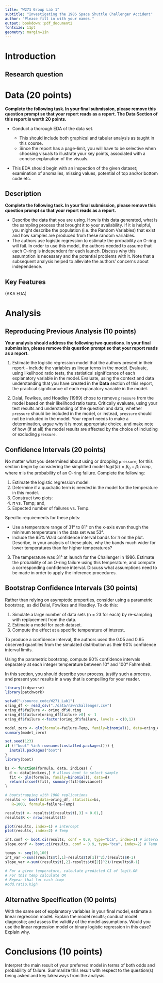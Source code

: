 ```yaml
---
title: "W271 Group Lab 1"
subtitle: "Investigating the 1986 Space Shuttle Challenger Accident"
author: "Please fill in with your names."
output: bookdown::pdf_document2
fontsize: 11pt
geometry: margin=1in
---
```


\newpage

```{=tex}
\begin{abstract} 
This report will, indeed, be abstract. No, instead, describe your goals your approach, and what you learn.
\end{abstract}
```
# Introduction

## Research question

# Data (20 points)

**Complete the following task. In your final submission, please remove this question prompt so that your report reads as a report. The Data Section of this report is worth 20 points.**

-   Conduct a thorough EDA of the data set.

    -   This should include both graphical and tabular analysis as taught in this course.
    -   Since the report has a page-limit, you will have to be selective when choosing visuals to illustrate your key points, associated with a concise explanation of the visuals.

-   This EDA should begin with an inspection of the given dataset; examination of anomalies, missing values, potential of top and/or bottom code etc.

## Description

**Complete the following task. In your final submission, please remove this question prompt so that your report reads as a report.**

-   Describe the data that you are using. How is this data generated, what is the sampling process that brought it to your availability. If it is helpful, you might describe the population (i.e. the Random Variables) that exist and how samples are produced from these random variables.
-   The authors use logistic regression to estimate the probability an O-ring will fail. In order to use this model, the authors needed to assume that each O-ring is independent for each launch. Discuss why this assumption is necessary and the potential problems with it. Note that a subsequent analysis helped to alleviate the authors' concerns about independence.

## Key Features

(AKA EDA)

# Analysis

## Reproducing Previous Analysis (10 points)

**Your analysis should address the following two questions. In your final submission, please remove this question prompt so that your report reads as a report.**

1.  Estimate the logistic regression model that the authors present in their report -- include the variables as linear terms in the model. Evaluate, using likelihood ratio tests, the statistical significance of each explanatory variable in the model. Evaluate, using the context and data understanding that you have created in the **Data** section of this report, the practical significance of each explanatory variable in the model.

2.  Dalal, Fowlkes, and Hoadley (1989) chose to remove `pressure` from the model based on their likelihood ratio tests. Critically evaluate, using your test results and understanding of the question and data, whether `pressure` should be included in the model, or instead, `pressure` should not be included in the model. Your report needs to make a determination, argue why it is most appropriate choice, and make note of how (if at all) the model results are affected by the choice of including or excluding `pressure`.

## Confidence Intervals (20 points)

No matter what you determined about using or dropping `pressure`, for this section begin by considering the simplified model $logit(\pi) = \beta_0 + \beta_1 Temp$, where $\pi$ is the probability of an O-ring failure. Complete the following:

1.  Estimate the logistic regression model.
2.  Determine if a quadratic term is needed in the model for the temperature in this model.
3.  Construct two plots:
4.  $\pi$ vs. Temp; and,
5.  Expected number of failures vs. Temp.

Specific requirements for these plots:

-   Use a temperature range of 31° to 81° on the x-axis even though the minimum temperature in the data set was 53°.\
-   Include the 95% Wald confidence interval bands for $\pi$ on the plot. Describe, in your analysis of these plots, why the bands much wider for lower temperatures than for higher temperatures?

3.  The temperature was 31° at launch for the Challenger in 1986. Estimate the probability of an O-ring failure using this temperature, and compute a corresponding confidence interval. Discuss what assumptions need to be made in order to apply the inference procedures.

## Bootstrap Confidence Intervals (30 points)

Rather than relying on asymptotic properties, consider using a parametric bootstrap, as did Dalal, Fowlkes and Hoadley. To do this:

1.  Simulate a large number of data sets (n = 23 for each) by re-sampling with replacement from the data.
2.  Estimate a model for each dataset.
3.  Compute the effect at a specific temperature of interest.

To produce a confidence interval, the authors used the 0.05 and 0.95 observed quantiles from the simulated distribution as their 90% confidence interval limits.

Using the parametric bootstrap, compute 90% confidence intervals separately at each integer temperature between 10° and 100° Fahrenheit.

In this section, you should describe your process, justify such a process, and present your results in a way that is compelling for your reader.

```r
library(tidyverse)
library(patchwork)
```

```r
setwd("~/source_code/W271_Lab1")
oring_df <- read_csv("./data/raw/challenger.csv")
oring_df$failure <- oring_df$O.ring
oring_df$failure[oring_df$failure >0] <- 1
oring_df$failure <-factor(oring_df$failure, levels = c(0,1))
```

```r
model_zero <- glm(formula=failure~Temp, family=binomial(), data=oring_df)
summary(model_zero)
```

```r
set.seed(123)
if (!"boot" %in% rownames(installed.packages())) {
  install.packages("boot")
}
library(boot)

bs <- function(formula, data, indices) {
  d <- data[indices,] # allows boot to select sample
  fit <- glm(formula, family=binomial(), data=d)
  return(c(coef(fit), summary(fit)$deviance))
} 
```

```r
# bootstrapping with 1000 replications
results <- boot(data=oring_df, statistic=bs,
   R=1000, formula=failure~Temp)
```

```r
results$t <- results$t[results$t[,3] > 0.01,]
results$R <- nrow(results$t)
```

```r
plot(results, index=1) # intercept
plot(results, index=2) # Temp
```

```r
int.conf <- boot.ci(results, conf = 0.9, type="bca", index=1) # intercept
slope.conf <- boot.ci(results, conf = 0.9, type="bca", index=2) # Temp
```

``` r
temps <- seq(10,100)
int_var <-sum((results$t[,1]-results$t0[1])^2)/(results$R-1)
slope_var <-sum((results$t[,2]-results$t0[2])^2)/(results$R-1)

# For a given temperature, calculate predicted CI of logit.OR
# For this temp calculate OR
# Repear that for each temp
#odd.ratio.high
```

## Alternative Specification (10 points)

With the same set of explanatory variables in your final model, estimate a linear regression model. Explain the model results; conduct model diagnostic; and assess the validity of the model assumptions. Would you use the linear regression model or binary logistic regression in this case? Explain why.

# Conclusions (10 points)

Interpret the main result of your preferred model in terms of both odds and probability of failure. Summarize this result with respect to the question(s) being asked and key takeaways from the analysis.

